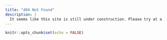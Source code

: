 ```yaml
---
title: "404 Not Found"
description: |
  It seems like this site is still under construction. Please try at a different time...
---
```


```r
knitr::opts_chunk$set(echo = FALSE)
```



